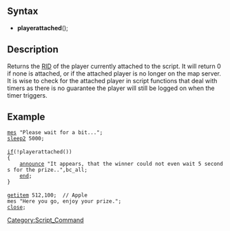 ==Syntax==
*'''playerattached'''();

==Description==
Returns the [[RID]] of the player currently attached to the script. It will return 0 if none is attached, or if the attached player is no longer on the map server. It is wise to check for the attached player in script functions that deal with timers as there is no guarantee the player will still be logged on when the timer triggers.

==Example==
 [[mes]] "Please wait for a bit...";
 [[sleep2]] 5000;
 
 [[if]](!playerattached())
 {
     [[announce]] "It appears, that the winner could not even wait 5 seconds for the prize..",bc_all;
     [[end]];
 }
 
 [[getitem]] 512,100;  // Apple
 mes "Here you go, enjoy your prize.";
 [[close]];
[[Category:Script_Command]]